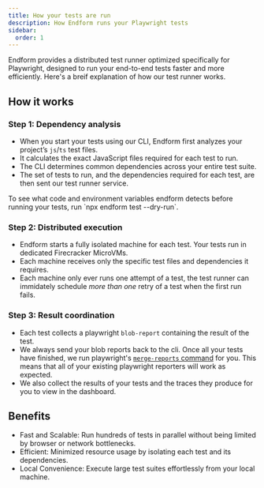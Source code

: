 ```yaml
---
title: How your tests are run
description: How Endform runs your Playwright tests
sidebar:
  order: 1
---
```



Endform provides a distributed test runner optimized specifically for Playwright, designed to run your end-to-end tests faster and more efficiently.
Here's a breif explanation of how our test runner works.

## How it works

### Step 1: Dependency analysis

- When you start your tests using our CLI, Endform first analyzes your project’s `js`/`ts` test files.
- It calculates the exact JavaScript files required for each test to run.
- The CLI determines common dependencies across your entire test suite.
- The set of tests to run, and the dependencies required for each test, are then sent our test runner service.

<Aside>
To see what code and environment variables endform detects before running your tests, run `npx endform test --dry-run`.
</Aside>

### Step 2: Distributed execution

- Endform starts a fully isolated machine for each test. Your tests run in dedicated Firecracker MicroVMs.
- Each machine receives only the specific test files and dependencies it requires.
- Each machine only ever runs one attempt of a test, the test runner can immidately schedule _more than one_ retry of a test when the first run fails.

### Step 3: Result coordination

- Each test collects a playwright `blob-report` containing the result of the test.
- We always send your blob reports back to the cli. Once all your tests have finished, we run playwright's [`merge-reports` command](https://playwright.dev/docs/test-sharding#merge-reports-cli)
  for you. This means that all of your existing playwright reporters will work as expected.
- We also collect the results of your tests and the traces they produce for you to view in the dashboard.

## Benefits

- Fast and Scalable: Run hundreds of tests in parallel without being limited by browser or network bottlenecks.
- Efficient: Minimized resource usage by isolating each test and its dependencies.
- Local Convenience: Execute large test suites effortlessly from your local machine.

